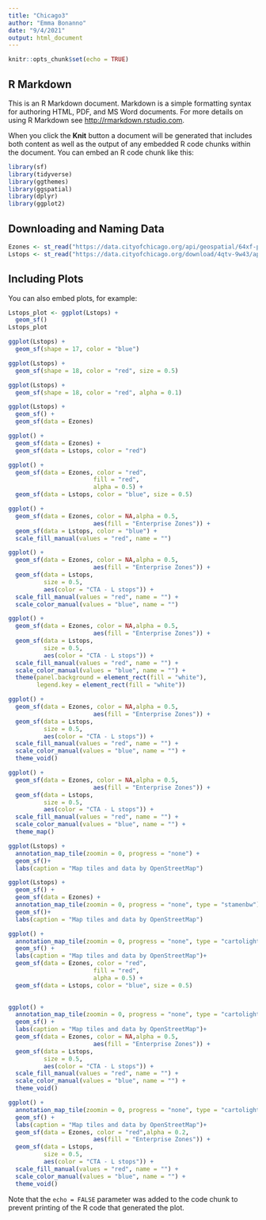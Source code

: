 ```yaml
---
title: "Chicago3"
author: "Emma Bonanno"
date: "9/4/2021"
output: html_document
---
```


```r
knitr::opts_chunk$set(echo = TRUE)
```

## R Markdown

This is an R Markdown document. Markdown is a simple formatting syntax for authoring HTML, PDF, and MS Word documents. For more details on using R Markdown see <http://rmarkdown.rstudio.com>.

When you click the **Knit** button a document will be generated that includes both content as well as the output of any embedded R code chunks within the document. You can embed an R code chunk like this:

```r
library(sf)
library(tidyverse)
library(ggthemes)
library(ggspatial)
library(dplyr)
library(ggplot2)
```

## Downloading and Naming Data
```r
Ezones <- st_read("https://data.cityofchicago.org/api/geospatial/64xf-pyvh?method=export&format=KML", quietly = TRUE) 
Lstops <- st_read("https://data.cityofchicago.org/download/4qtv-9w43/application%2Fxml")
```

## Including Plots

You can also embed plots, for example:

```r
Lstops_plot <- ggplot(Lstops) +
  geom_sf() 
Lstops_plot
```
```r
ggplot(Lstops) +
  geom_sf(shape = 17, color = "blue") 
```
```r
ggplot(Lstops) +
  geom_sf(shape = 18, color = "red", size = 0.5) 
```
```r
ggplot(Lstops) +
  geom_sf(shape = 18, color = "red", alpha = 0.1) 
```
```r
ggplot(Lstops) +
  geom_sf() +
  geom_sf(data = Ezones) 
```
```r
ggplot() +
  geom_sf(data = Ezones) +
  geom_sf(data = Lstops, color = "red") 
```
```r
ggplot() +
  geom_sf(data = Ezones, color = "red",
                        fill = "red",
                        alpha = 0.5) +
  geom_sf(data = Lstops, color = "blue", size = 0.5)
```
```r
ggplot() +
  geom_sf(data = Ezones, color = NA,alpha = 0.5,
                        aes(fill = "Enterprise Zones")) +
  geom_sf(data = Lstops, color = "blue") +
  scale_fill_manual(values = "red", name = "")
```
```r
ggplot() +
  geom_sf(data = Ezones, color = NA,alpha = 0.5,
                        aes(fill = "Enterprise Zones")) +
  geom_sf(data = Lstops,
          size = 0.5,
          aes(color = "CTA - L stops")) +
  scale_fill_manual(values = "red", name = "") +
  scale_color_manual(values = "blue", name = "")
```
```r
ggplot() +
  geom_sf(data = Ezones, color = NA,alpha = 0.5,
                        aes(fill = "Enterprise Zones")) +
  geom_sf(data = Lstops,
          size = 0.5,
          aes(color = "CTA - L stops")) +
  scale_fill_manual(values = "red", name = "") +
  scale_color_manual(values = "blue", name = "") +
  theme(panel.background = element_rect(fill = "white"),
        legend.key = element_rect(fill = "white"))
```
```r
ggplot() +
  geom_sf(data = Ezones, color = NA,alpha = 0.5,
                        aes(fill = "Enterprise Zones")) +
  geom_sf(data = Lstops,
          size = 0.5,
          aes(color = "CTA - L stops")) +
  scale_fill_manual(values = "red", name = "") +
  scale_color_manual(values = "blue", name = "") +
  theme_void()
```
```r
ggplot() +
  geom_sf(data = Ezones, color = NA,alpha = 0.5,
                        aes(fill = "Enterprise Zones")) +
  geom_sf(data = Lstops,
          size = 0.5,
          aes(color = "CTA - L stops")) +
  scale_fill_manual(values = "red", name = "") +
  scale_color_manual(values = "blue", name = "") +
  theme_map()
```
```r
ggplot(Lstops) + 
  annotation_map_tile(zoomin = 0, progress = "none") +
  geom_sf()+
  labs(caption = "Map tiles and data by OpenStreetMap")
```
```r
ggplot(Lstops) + 
  geom_sf() +
  geom_sf(data = Ezones) +
  annotation_map_tile(zoomin = 0, progress = "none", type = "stamenbw") +
  geom_sf()+
  labs(caption = "Map tiles and data by OpenStreetMap")
```
```r
ggplot() +
  annotation_map_tile(zoomin = 0, progress = "none", type = "cartolight")  +
  geom_sf() +
  labs(caption = "Map tiles and data by OpenStreetMap")+
  geom_sf(data = Ezones, color = "red",
                        fill = "red",
                        alpha = 0.5) +
  geom_sf(data = Lstops, color = "blue", size = 0.5) 
  
```
```r
ggplot() +
  annotation_map_tile(zoomin = 0, progress = "none", type = "cartolight")  +
  geom_sf() +
  labs(caption = "Map tiles and data by OpenStreetMap")+
  geom_sf(data = Ezones, color = NA,alpha = 0.5,
                        aes(fill = "Enterprise Zones")) +
  geom_sf(data = Lstops,
          size = 0.5,
          aes(color = "CTA - L stops")) +
  scale_fill_manual(values = "red", name = "") +
  scale_color_manual(values = "blue", name = "") +
  theme_void()
```
```r
ggplot() +
  annotation_map_tile(zoomin = 0, progress = "none", type = "cartolight")  +
  geom_sf() +
  labs(caption = "Map tiles and data by OpenStreetMap")+
  geom_sf(data = Ezones, color = "red",alpha = 0.2,
                        aes(fill = "Enterprise Zones")) +
  geom_sf(data = Lstops,
          size = 0.5,
          aes(color = "CTA - L stops")) +
  scale_fill_manual(values = "red", name = "") +
  scale_color_manual(values = "blue", name = "") +
  theme_void()
```














Note that the `echo = FALSE` parameter was added to the code chunk to prevent printing of the R code that generated the plot.
